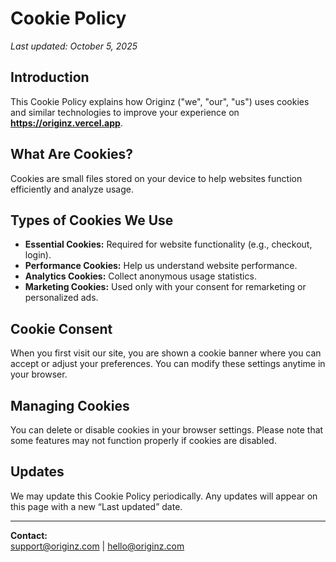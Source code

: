 # Cookie Policy
_Last updated: October 5, 2025_

## Introduction
This Cookie Policy explains how Originz ("we", "our", "us") uses cookies and similar technologies to improve your experience on **https://originz.vercel.app**.

## What Are Cookies?
Cookies are small files stored on your device to help websites function efficiently and analyze usage.

## Types of Cookies We Use
- **Essential Cookies:** Required for website functionality (e.g., checkout, login).  
- **Performance Cookies:** Help us understand website performance.  
- **Analytics Cookies:** Collect anonymous usage statistics.  
- **Marketing Cookies:** Used only with your consent for remarketing or personalized ads.

## Cookie Consent
When you first visit our site, you are shown a cookie banner where you can accept or adjust your preferences. You can modify these settings anytime in your browser.

## Managing Cookies
You can delete or disable cookies in your browser settings. Please note that some features may not function properly if cookies are disabled.

## Updates
We may update this Cookie Policy periodically. Any updates will appear on this page with a new “Last updated” date.

---
**Contact:**  
support@originz.com | hello@originz.com

